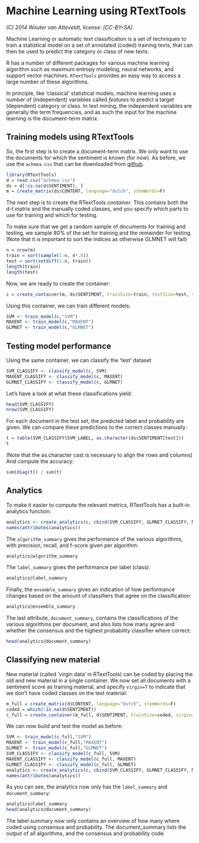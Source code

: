 Machine Learning using RTextTools
=================================

_(C) 2014 Wouter van Atteveldt, license: [CC-BY-SA]_

Machine Learning or automatic text classification is a set of techniques to train a statistical model on a set of annotated (coded) training texts, that can then be used to predict the category or class of new texts.

R has a number of different packages for various machine learning algorithm such as maximum entropy modeling, neural networks, and support vector machines. 
`RTextTools` provides an easy way to access a large number of these algorithms.

In principle, like 'classical' statistical models, machine learning uses a number of (independent) variables called _features_ to predict a target (dependent) category or class. 
In text mining, the independent variables are generally the term frequencies, and as such the input for the machine learning is the document-term matrix. 

Training models using RTextTools
----

So, the first step is to create a document-term matrix. 
We only want to use the documents for which the sentiment is known (for now).
As before, we use the `achmea.csv` that can be downloaded from [github](https://raw.githubusercontent.com/vanatteveldt/learningr/master/achmea.csv).

```r
library(RTextTools)
d = read.csv("achmea.csv")
ds = d[!is.na(d$SENTIMENT), ]
m = create_matrix(ds$CONTENT, language="dutch", stemWords=F)
```

The next step is to create the RTextTools _container_. 
This contains both the d-t matrix and the manually coded classes,
and you specify which parts to use for training and which for testing.

To make sure that we get a random sample of documents for training and testing,
we sample 80% of the set for training and the remainder for testing.
(Note that it is important to sort the indices as otherwise GLMNET will fail)

```r
n = nrow(m)
train = sort(sample(1:n, n*.8))
test = sort(setdiff(1:n, train))
length(train)
length(test)
```

Now, we are ready to create the container:

```r
c = create_container(m, ds$SENTIMENT, trainSize=train, testSize=test, virgin=F)
```

Using this container, we can train different models:

```r
SVM <- train_model(c,"SVM")
MAXENT <- train_model(c,"MAXENT")
GLMNET <- train_model(c,"GLMNET")
```

Testing model performance
----

Using the same container, we can classify the 'test' dataset

```r
SVM_CLASSIFY <- classify_model(c, SVM)
MAXENT_CLASSIFY <- classify_model(c, MAXENT)
GLMNET_CLASSIFY <- classify_model(c, GLMNET)
```

Let's have a look at what these classifications yield:

```r
head(SVM_CLASSIFY)
nrow(SVM_CLASSIFY)
```

For each document in the test set, the predicted label and probability are given. 
We can compare these predictions to the correct classes manually:

```r
t = table(SVM_CLASSIFY$SVM_LABEL, as.character(ds$SENTIMENT[test]))
t
```

(Note that the as.character cast is necessary to align the rows and columns)
And compute the accuracy:

```r
sum(diag(t)) / sum(t)
```


Analytics
----

To make it easier to compute the relevant metrics, RTextTools has a built-in analytics function:

```r
analytics <- create_analytics(c, cbind(SVM_CLASSIFY, GLMNET_CLASSIFY, MAXENT_CLASSIFY))
names(attributes(analytics))
```

The `algorithm_summary` gives the performance of the various algorithms, with precision, recall, and f-score given per algorithm:

```r
analytics@algorithm_summary
```

The `label_summary` gives the performance per label (class):

```r
analytics@label_summary
```

Finally, the `ensemble_summary` gives an indication of how performance changes based on the amount of classifiers that agree on the classification:

```r
analytics@ensemble_summary
```

The last attribute, `document_summary`, contains the classifications of the various algorithms per document, and also lists how many agree and whether the consensus and the highest probability classifier where correct:

```r
head(analytics@document_summary)
```

Classifying new material
----

New material (called 'virgin data' in RTextTools) can be coded by placing the old and new material in a single container. 
We now set all documents with a sentiment score as training material, and specify `virgin=T` to indicate that we don't have coded classes on the test material:

```r
m_full = create_matrix(d$CONTENT, language="dutch", stemWords=F)
coded = which(!is.na(d$SENTIMENT))
c_full = create_container(m_full, d$SENTIMENT, trainSize=coded, virgin=T)
```

We can now build and test the model as before:

```r
SVM <- train_model(c_full,"SVM")
MAXENT <- train_model(c_full,"MAXENT")
GLMNET <- train_model(c_full,"GLMNET")
SVM_CLASSIFY <- classify_model(c_full, SVM)
MAXENT_CLASSIFY <- classify_model(c_full, MAXENT)
GLMNET_CLASSIFY <- classify_model(c_full, GLMNET)
analytics <- create_analytics(c, cbind(SVM_CLASSIFY, GLMNET_CLASSIFY, MAXENT_CLASSIFY))
names(attributes(analytics))
```

As you can see, the analytics now only has the `label_summary` and `document_summary`:

```r
analytics@label_summary
head(analytics@document_summary)
```

The label summary now only contains an overview of how many where coded using consensus and probability. The document_summary lists the output of all algorithms, and the consensus and probability code. 
